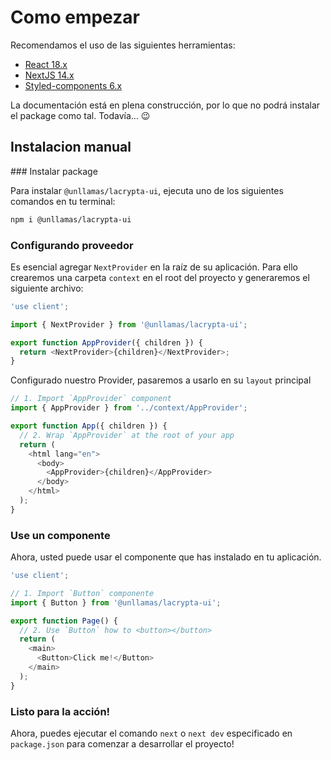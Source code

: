 
# Como empezar

Recomendamos el uso de las siguientes herramientas:

- [React 18.x](https://react.dev/)
- [NextJS 14.x](https://nextjs.org/)
- [Styled-components 6.x](https://styled-components.com/)

<Callout type="warning">
  La documentación está en plena construcción, por lo que no podrá instalar el package como tal. Todavía... 😉
</Callout>

## Instalacion manual

<Steps>
### Instalar package

Para instalar `@unllamas/lacrypta-ui`, ejecuta uno de los siguientes comandos en tu terminal:

```sh copy npm2yarn
npm i @unllamas/lacrypta-ui
```

### Configurando proveedor

Es esencial agregar `NextProvider` en la raíz de su aplicación. Para ello crearemos una carpeta `context` en el root del proyecto y generaremos el siguiente archivo:

```js copy filename="context/AppProvider.tsx"
'use client';

import { NextProvider } from '@unllamas/lacrypta-ui';

export function AppProvider({ children }) {
  return <NextProvider>{children}</NextProvider>;
}
```

Configurado nuestro Provider, pasaremos a usarlo en su `layout` principal

```js copy {2,9} filename="app/layout.tsx"
// 1. Import `AppProvider` component
import { AppProvider } from '../context/AppProvider';

export function App({ children }) {
  // 2. Wrap `AppProvider` at the root of your app
  return (
    <html lang="en">
      <body>
        <AppProvider>{children}</AppProvider>
      </body>
    </html>
  );
}
```

### Use un componente

Ahora, usted puede usar el componente que has instalado en tu aplicación.

```js copy {4, 10} filename="app/page.tsx"
'use client';

// 1. Import `Button` componente
import { Button } from '@unllamas/lacrypta-ui';

export function Page() {
  // 2. Use `Button` how to <button></button>
  return (
    <main>
      <Button>Click me!</Button>
    </main>
  );
}
```

### Listo para la acción!

Ahora, puedes ejecutar el comando `next` o `next dev` especificado en `package.json` para comenzar a desarrollar el proyecto!

</Steps>
